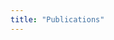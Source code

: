 ```yaml
---
title: "Publications"
---
```


```{=html}
 <script src="https://bibbase.org/show?bib=https://bibbase.org/f/a6GBPjh3wXfA46RXX/CV.bib"></script>
```
